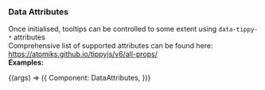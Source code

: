 
<Meta
  title="Helpers/Tooltips/2. Examples/1. Data Attributes"
/>

### Data Attributes
Once initialised, tooltips can be controlled to some extent using `data-tippy-*` attributes  
Comprehensive list of supported attributes can be found here: <a target="_blank" href="https://atomiks.github.io/tippyjs/v6/all-props/">https://atomiks.github.io/tippyjs/v6/all-props/</a>  
**Examples:**


<Canvas>
  <Story
  name="1. Data Attributes"
  args={{}}
  >
  {(args) => ({
    Component: DataAttributes,
  })}
  </Story>
</Canvas>